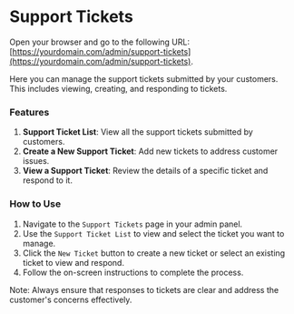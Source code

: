 # Support Tickets

Open your browser and go to the following URL: [https://yourdomain.com/admin/support-tickets](https://yourdomain.com/admin/support-tickets).

Here you can manage the support tickets submitted by your customers. This includes viewing, creating, and responding to tickets.

### Features
1. **Support Ticket List**: View all the support tickets submitted by customers.
2. **Create a New Support Ticket**: Add new tickets to address customer issues.
3. **View a Support Ticket**: Review the details of a specific ticket and respond to it.

### How to Use
1. Navigate to the `Support Tickets` page in your admin panel.
2. Use the `Support Ticket List` to view and select the ticket you want to manage.
3. Click the `New Ticket` button to create a new ticket or select an existing ticket to view and respond.
4. Follow the on-screen instructions to complete the process.

Note: Always ensure that responses to tickets are clear and address the customer's concerns effectively.